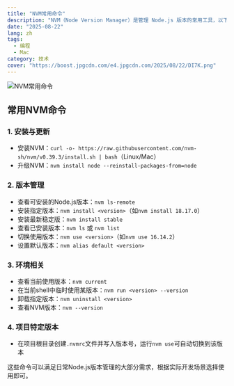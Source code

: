 ```yaml
---
title: "NVM常用命令"
description: "NVM（Node Version Manager）是管理 Node.js 版本的常用工具，以下是其常用命令"
date: "2025-08-22"
lang: zh
tags:
  - 编程
  - Mac
category: 技术
cover: "https://boost.jpgcdn.com/e4.jpgcdn.com/2025/08/22/DI7K.png"
---
```



<Image
  src="https://boost.jpgcdn.com/e4.jpgcdn.com/2025/08/22/DI7K.png"
  alt="NVM常用命令"
  width={999}
  height={527}
  isArticleImage={true}
/>

## 常用NVM命令

### 1. 安装与更新
   - 安装NVM：`curl -o- https://raw.githubusercontent.com/nvm-sh/nvm/v0.39.3/install.sh | bash`（Linux/Mac）
   - 升级NVM：`nvm install node --reinstall-packages-from=node`

### 2. 版本管理
   - 查看可安装的Node.js版本：`nvm ls-remote`
   - 安装指定版本：`nvm install <version>`（如`nvm install 18.17.0`）
   - 安装最新稳定版：`nvm install stable`
   - 查看已安装版本：`nvm ls` 或 `nvm list`
   - 切换使用版本：`nvm use <version>`（如`nvm use 16.14.2`）
   - 设置默认版本：`nvm alias default <version>`

### 3. 环境相关
   - 查看当前使用版本：`nvm current`
   - 在当前shell中临时使用某版本：`nvm run <version> --version`
   - 卸载指定版本：`nvm uninstall <version>`
   - 查看NVM版本：`nvm --version`

### 4. 项目特定版本
   - 在项目根目录创建`.nvmrc`文件并写入版本号，运行`nvm use`可自动切换到该版本

这些命令可以满足日常Node.js版本管理的大部分需求，根据实际开发场景选择使用即可。